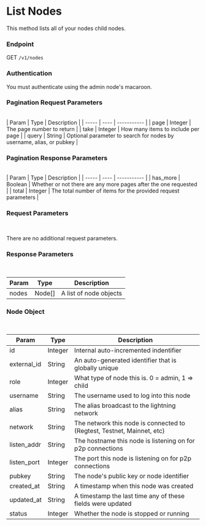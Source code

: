 # List Nodes

This method lists all of your nodes child nodes.

### Endpoint

GET `/v1/nodes`

### Authentication

You must authenticate using the admin node's macaroon.

### Pagination Request Parameters
<br/>
| Param | Type | Description |
| ----- | ---- | ----------- |
| page  | Integer | The page number to return |
| take  | Integer | How many items to include per page |
| query | String  | Optional parameter to search for nodes by username, alias, or pubkey |

### Pagination Response Parameters
<br/>
| Param | Type | Description |
| ----- | ---- | ----------- |
| has_more | Boolean | Whether or not there are any more pages after the one requested |
| total | Integer | The total number of items for the provided request parameters |

### Request Parameters

<br/>

There are no additional request parameters.

### Response Parameters

<br />

| Param | Type | Description |
| ----- | ---- | ----------- |
| nodes | Node[] | A list of node objects |


### Node Object
<br />

| Param | Type | Description |
| ----- | ---- | ----------- |
| id | Integer | Internal auto-incremented indentifier |
| external_id | String | An auto-generated identifier that is globally unique |
| role | Integer | What type of node this is. 0 = admin, 1 => child |
| username | String | The username used to log into this node |
| alias | String | The alias broadcast to the lightning network |
| network | String | The network this node is connected to (Regtest, Testnet, Mainnet, etc) |
| listen_addr | String | The hostname this node is listening on for p2p connections |
| listen_port | Integer | The port this node is listening on for p2p connections |
| pubkey | String | The node's public key or node identifier |
| created_at | String | A timestamp when this node was created |
| updated_at | String | A timestamp the last time any of these fields were updated |
| status | Integer | Whether the node is stopped or running |
